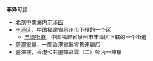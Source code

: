 '''丰泽'''可指：
* 北京中南海内[[丰泽园|丰泽园]]
* [[丰泽区|丰泽区]]，中国福建省泉州市下辖的一个区
**[[丰泽街道|丰泽街道]]，中国福建省泉州市丰泽区下辖的一个街道
* [[豐澤電器|豐澤電器]]，一間香港電器零售連鎖店
* 豐澤樓，香港公共屋邨彩雲（二）邨內一棟樓
{{Disambiguation|Cat=二字中國相關消歧義}}